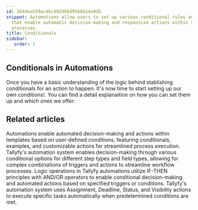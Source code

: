 ```yaml
---
id: 264dea559ac4bc69248bd9568414e0d5
snippet: Automations allow users to set up various conditional rules and triggers
  that enable automatic decision-making and responsive actions within their workflow
  processes.
title: Conditionals
sidebar:
   order: 1
---
```


## Conditionals in Automations

Once you have a basic understanding of the logic behind stablishing conditionals for an action to happen. It's now time to start setting up our own conditions!. You can find a detail explanaition on how you can set them up and which ones we offer:



<PageTree />


## Related articles
<CardGrid>
<LinkTitleCard header="<b>Templates > Automations</b>" href="/products/pro/documenting/templates/automations/" > Automations enable automated decision-making and actions within templates based on user-defined conditions, featuring conditionals, examples, and customizable actions for streamlined process execution. </LinkTitleCard>
<LinkTitleCard header="<b>Conditionals > Conditionals (IF) explained</b>" href="/products/pro/documenting/templates/automations/conditionals/conditionals-explained/" > Tallyfy's automation system enables decision-making through various conditional options for different step types and field types, allowing for complex combinations of triggers and actions to streamline workflow processes. </LinkTitleCard>
<LinkTitleCard header="<b>Automations > Logic operations Explained</b>" href="/products/pro/documenting/templates/automations/logic-explained/" > Logic operations in Tallyfy automations utilize IF-THEN principles with AND/OR operators to enable conditional decision-making and automated actions based on specified triggers or conditions. </LinkTitleCard>
<LinkTitleCard header="<b>Automations > Actions</b>" href="/products/pro/documenting/templates/automations/actions/" > Tallyfy's automation system uses Assignment, Deadline, Status, and Visibility actions to execute specific tasks automatically when predetermined conditions are met. </LinkTitleCard>
</CardGrid>